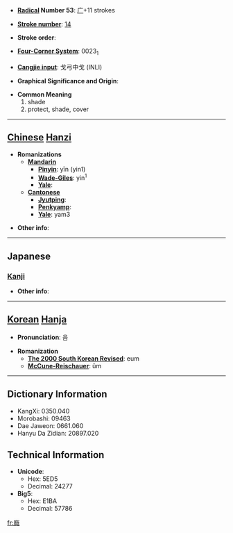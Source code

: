 * '''[[Wiktionary:Chinese radical index| Radical]] Number 53''': [[Wiktionary:Chinese radical index 广|广]]+11 strokes

* '''[[Wiktionary:Chinese total strokes index|Stroke number]]''': [[Wiktionary:Chinese total strokes index 14|14]]

* '''Stroke order''': 

* '''[[Wiktionary:Chinese four corner index|Four-Corner System]]''': 0023<sub>1</sub>

* '''[[Wiktionary:Chinese Cangjie index|Cangjie input]]''': 戈弓中戈 (INLI)

* '''Graphical Significance and Origin''': 

* '''Common Meaning'''
*#shade
*# protect, shade, cover


----

== [[Chinese]] [[Hanzi]] ==

* '''Romanizations'''
** '''[[Mandarin]]'''
*** '''[[Pinyin]]''': yīn (yin1)
*** '''[[Wade-Giles]]''': yin<sup>1</sup>
*** '''[[Yale]]''': 
** '''[[Cantonese]]'''
*** '''[[Jyutping]]''':
*** '''[[Penkyamp]]''': 
*** '''[[Yale]]''': yam3

* '''Other info''': 

----

==Japanese==
===[[Kanji]]===
{{kanji|on readings=[[いん]] (in), [[おん]] (on)|kun readings=[[おほふ]] (ohofu), [[かばふ]] (kabafu), [[かげ]] (kage)}}

* '''Other info''':  

----

== [[Korean]] [[Hanja]] ==

* '''Pronunciation''': 음

* '''Romanization'''
** '''[[The 2000 South Korean Revised Romanization|The 2000 South Korean Revised]]''': eum
** '''[[McCune-Reischauer]]''': ŭm

----

== Dictionary Information ==

* KangXi: 0350.040
* Morobashi: 09463
* Dae Jaweon: 0661.060
* Hanyu Da Zidian: 20897.020

== Technical Information ==

* '''Unicode''':
** Hex: 5ED5
** Decimal: 24277
* '''Big5''':
** Hex: E1BA
** Decimal: 57786

[[fr:廕]]